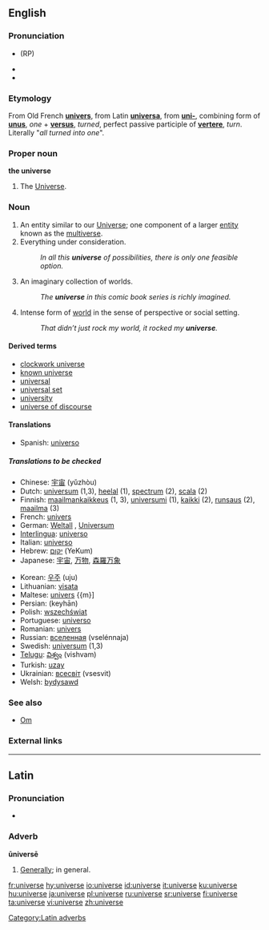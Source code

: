 {{see|Universe}}

==English==

===Pronunciation===
*{{IPA|/ˈjuːnɪˌvɜːs/}} (RP)
*{{IPA|/ˈjunəˌvɝs/ ([[w:General American|GA]])}}
*{{audio|en-us-universe.ogg|Audio (US)}}

===Etymology===
From Old French '''[[univers]]''', from Latin '''[[universa]]''', from '''[[uni-]]''', combining form of '''[[unus]]''', ''one'' + '''[[versus]]''', ''turned'', perfect passive participle of '''[[vertere]]''', ''turn''.
Literally "''all turned into one''".

===Proper noun===
'''the universe'''

# The [[Universe]].

===Noun===
{{en-noun}}

# An entity similar to our [[Universe]]; one component of a larger [[entity]] known as the [[multiverse]].
# Everything under consideration.
#: ''In all this '''universe''' of possibilities, there is only one feasible option.''
# An imaginary collection of worlds.
#: ''The '''universe''' in this comic book series is richly imagined.''
# Intense form of [[world]] in the sense of perspective or social setting.
#: ''That didn’t just rock my world, it rocked my '''universe'''.''

====Derived terms====
*[[clockwork universe]]
*[[known universe]]
*[[universal]]
*[[universal set]]
*[[university]]
*[[universe of discourse]]

====Translations====
{{trans-mid}}
*Spanish: [[universo]] {{m}}
{{trans-bottom}}

=====Translations to be checked=====
{{rfc-trans}}
{{top}}
*Chinese: [[宇宙]] (yǔzhòu)
*Dutch: [[universum]] {{n}} (1,3), [[heelal]] {{n}} (1), [[spectrum]] {{n}} (2), [[scala]] {{n}} (2)
*Finnish: [[maailmankaikkeus]] (1, 3), [[universumi]] (1), [[kaikki]] (2), [[runsaus]] (2), [[maailma]] (3)
*French: [[univers]] {{m}}
*German: [[Weltall]] {{n}}, [[Universum]] {{n}}
*[[Interlingua]]: [[universo#Interlingua|universo]]
*Italian: [[universo#Italian|universo]] {{m}}
*Hebrew: [[יקום]] (YeKum)
*Japanese: [[宇宙]], [[万物]], [[森羅万象]]
{{mid}}
*Korean: [[우주]] (uju)
*Lithuanian: [[visata]] {{f}}
*Maltese: [[univers]] {{m}]
*Persian: {{FAchar|[[کیهان]]}} (keyhān)
*Polish: [[wszechświat]] {{m}}
*Portuguese: [[universo#Portuguese|universo]] {{m}}
*Romanian: [[univers]] {{n}}
*Russian: [[вселенная]] (vselénnaja) {{f}}
*Swedish: [[universum]] {{n}} (1,3)
*[[Telugu]]: [[విశ్వం]] (vishvam)
*Turkish: [[uzay]]
*Ukrainian: [[всесвіт]] (vsesvit) {{m}}
*Welsh: [[bydysawd]]
{{bottom}}

===See also===
*[[Om]]

===External links===
{{pedia|disambig}}
{{pedia|universe}}

----

==Latin==
[[Category:Latin adverbs]]
===Pronunciation===
*{{IPA|/uː.nɪˈwɛːr.seː/}}

===Adverb===
'''ūniversē'''

# [[generally|Generally]]; in general.

[[fr:universe]]
[[hy:universe]]
[[io:universe]]
[[id:universe]]
[[it:universe]]
[[ku:universe]]
[[hu:universe]]
[[ja:universe]]
[[pl:universe]]
[[ru:universe]]
[[sr:universe]]
[[fi:universe]]
[[ta:universe]]
[[vi:universe]]
[[zh:universe]]